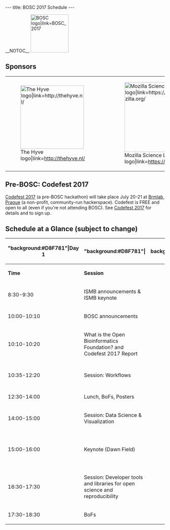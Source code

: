 ---
title: BOSC 2017 Schedule
---

__NOTOC__
[[File:Pear.png|120px|right|BOSC logo|link=BOSC_2017]]

== Sponsors ==

{|
| [[File:Thehyve-logo-small.png|200px|center|The Hyve logo|link=http://thehyve.nl/]]
| &nbsp;&nbsp;&nbsp;
| [[File:MSLLogo_small.png|220px|center|Mozilla Science Lab logo|link=https://science.mozilla.org/]]
| &nbsp;&nbsp;&nbsp;
| [[File:Repositive_logo_long.png|220px|center|Repositive Limited logo|link=https://repositive.io/]]
| &nbsp;&nbsp;&nbsp;
| [[File:Gigascience-07.png‎|200px|center|GigaScience|link=http://www.gigasciencejournal.com/]]
|}

== Pre-BOSC: Codefest 2017  ==

[[Codefest 2017]] (a pre-BOSC hackathon) will take place July 20-21 at [https://brmlab.cz/ Brmlab, Prague]  (a non-profit, community-run hackerspace). Codefest is FREE and open to all (even if you're not attending BOSC). See [[Codefest 2017]] for details and to sign up.

== Schedule at a Glance (subject to change) ==

{| class="wikitable collapsible"
! "background:#D8F781"|Day 1
! "background:#D8F781"|
!background:#D8F781"|
!background:#D8F781"|Day 2
!background:#D8F781"|
|-
| '''Time''' || '''Session''' ||  || '''Time''' || '''Session'''
|-
| 8:30-9:30 || ISMB announcements & ISMB keynote ||  || 8:30-9:30 || ISMB announcements & ISMB keynote
|-
| 10:00-10:10 || BOSC announcements  ||  || 10:00-10:05 || BOSC announcements
|-
| 10:10-10:20 || What is the Open Bioinformatics Foundation? and Codefest 2017 Report ||  ||  10:05-11:30 || Session: Community Building and Citizen Science
|-
| 10:35-12:20 || Session: Workflows || || 11:30-12:20 || Late-Breaking Lightning Talks
|-
| 12:30-14:00 || Lunch, BoFs, Posters ||  || 12:30-14:00 || Lunch, BoFs, Posters
|-
| 14:00-15:00 || Session: Data Science & Visualization ||  || 14:30-15:00 || Open Data
|-
| 15:00-16:00 || Keynote (Dawn Field) ||  || 15:00-16:00 || Panel: Open Data--Standards, Opportunities and Challenges
|-
| 16:30-17:30 || Session: Developer tools and libraries for open science and reproducibility ||  || 16:30-17:30 || Keynote (Nick Loman) and closing remarks
|-
| 17:30-18:30 || BoFs ||  || 17:30-18:30 || BoFs 
|}